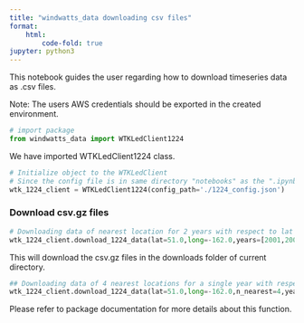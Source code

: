```yaml
---
title: "windwatts_data downloading csv files"
format:
    html:
        code-fold: true
jupyter: python3
---
```


This notebook guides the user regarding how to download timeseries data as .csv files.

Note: The users AWS credentials should be exported in the created environment.

```python
# import package
from windwatts_data import WTKLedClient1224
```

We have imported WTKLedClient1224 class.

```python
# Initialize object to the WTKLedClient
# Since the config file is in same directory "notebooks" as the ".ipynb" file, the below config path works.
wtk_1224_client = WTKLedClient1224(config_path='./1224_config.json')
```

### Download csv.gz files
```python
# Downloading data of nearest location for 2 years with respect to lat and long.
wtk_1224_client.download_1224_data(lat=51.0,long=-162.0,years=[2001,2002])
```

This will download the csv.gz files in the downloads folder of current directory.

```python
## Downloading data of 4 nearest locations for a single year with respect to lat and long. Data is available for years 2001 to 2020.
wtk_1224_client.download_1224_data(lat=51.0,long=-162.0,n_nearest=4,years=[2008])
```

Please refer to package documentation for more details about this function.

